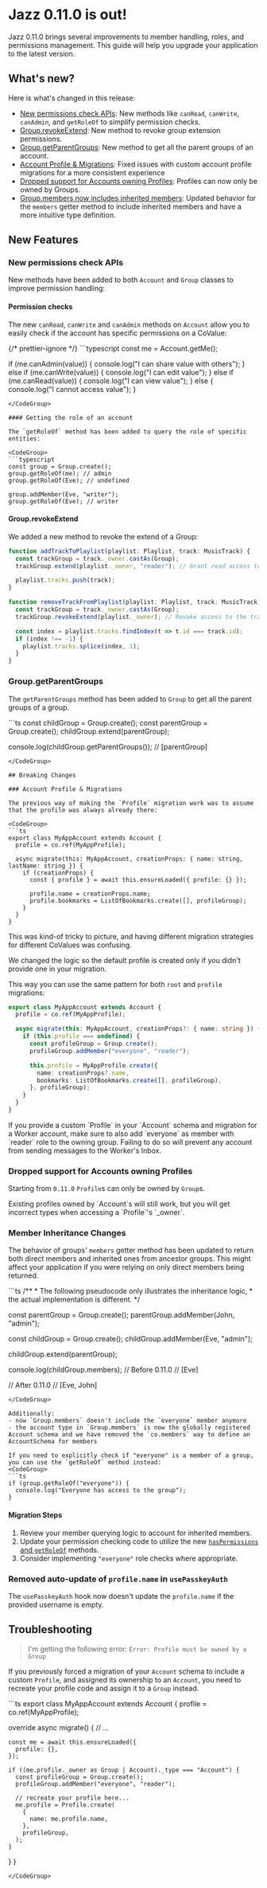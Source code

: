 

# Jazz 0.11.0 is out!

Jazz 0.11.0 brings several improvements to member handling, roles, and permissions management. This guide will help you upgrade your application to the latest version.

## What's new?
Here is what's changed in this release:
- [New permissions check APIs](#new-permissions-check-apis): New methods like `canRead`, `canWrite`, `canAdmin`, and `getRoleOf` to simplify permission checks.
- [Group.revokeExtend](#grouprevokeextend): New method to revoke group extension permissions.
- [Group.getParentGroups](#accountgetparentgroups): New method to get all the parent groups of an account.
- [Account Profile & Migrations](#account-profile--migrations): Fixed issues with custom account profile migrations for a more consistent experience
- [Dropped support for Accounts owning Profiles](#dropped-support-for-accounts-owning-profiles): Profiles can now only be owned by Groups.
- [Group.members now includes inherited members](#member-inheritance-changes): Updated behavior for the `members` getter method to include inherited members and have a more intuitive type definition.

## New Features

### New permissions check APIs

New methods have been added to both `Account` and `Group` classes to improve permission handling:

#### Permission checks

The new `canRead`, `canWrite` and `canAdmin` methods on `Account` allow you to easily check if the account has specific permissions on a CoValue:

<CodeGroup>
{/* prettier-ignore */}
```typescript
const me = Account.getMe();

if (me.canAdmin(value)) {
  console.log("I can share value with others");
} else if (me.canWrite(value)) {
  console.log("I can edit value");
} else if (me.canRead(value)) {
  console.log("I can view value");
} else {
  console.log("I cannot access value");
}
```
</CodeGroup>

#### Getting the role of an account

The `getRoleOf` method has been added to query the role of specific entities:

<CodeGroup>
```typescript
const group = Group.create();
group.getRoleOf(me); // admin
group.getRoleOf(Eve); // undefined

group.addMember(Eve, "writer");
group.getRoleOf(Eve); // writer
```
</CodeGroup>

#### Group.revokeExtend

We added a new method to revoke the extend of a Group:
<CodeGroup>
```typescript
function addTrackToPlaylist(playlist: Playlist, track: MusicTrack) {
  const trackGroup = track._owner.castAs(Group);
  trackGroup.extend(playlist._owner, "reader"); // Grant read access to the track to the playlist accounts

  playlist.tracks.push(track);
}

function removeTrackFromPlaylist(playlist: Playlist, track: MusicTrack) {
  const trackGroup = track._owner.castAs(Group);
  trackGroup.revokeExtend(playlist._owner); // Revoke access to the track to the playlist accounts

  const index = playlist.tracks.findIndex(t => t.id === track.id);
  if (index !== -1) {
    playlist.tracks.splice(index, 1);
  }
}
```
</CodeGroup>

### Group.getParentGroups

The `getParentGroups` method has been added to `Group` to get all the parent groups of a group.

<CodeGroup>
```ts
const childGroup = Group.create();
const parentGroup = Group.create();
childGroup.extend(parentGroup);

console.log(childGroup.getParentGroups()); // [parentGroup]
```
</CodeGroup>

## Breaking Changes

### Account Profile & Migrations

The previous way of making the `Profile` migration work was to assume that the profile was always already there:

<CodeGroup>
```ts
export class MyAppAccount extends Account {
  profile = co.ref(MyAppProfile);

  async migrate(this: MyAppAccount, creationProps: { name: string, lastName: string }) {
    if (creationProps) {
      const { profile } = await this.ensureLoaded({ profile: {} });

      profile.name = creationProps.name;
      profile.bookmarks = ListOfBookmarks.create([], profileGroup);
    }
  }
}
```
</CodeGroup>

This was kind-of tricky to picture, and having different migration strategies for different CoValues was confusing.

We changed the logic so the default profile is created only if you didn't provide one in your migration.

This way you can use the same pattern for both `root` and `profile` migrations:
<CodeGroup>
```ts
export class MyAppAccount extends Account {
  profile = co.ref(MyAppProfile);

  async migrate(this: MyAppAccount, creationProps?: { name: string }) {
    if (this.profile === undefined) {
      const profileGroup = Group.create();
      profileGroup.addMember("everyone", "reader");

      this.profile = MyAppProfile.create({
        name: creationProps?.name,
        bookmarks: ListOfBookmarks.create([], profileGroup),
      }, profileGroup);
    }
  }
}
```
</CodeGroup>

<Alert variant="warning" title="Warning" className="mt-4">
If you provide a custom `Profile` in your `Account` schema and migration for a Worker account,
make sure to also add  `everyone` as member with `reader` role to the owning group.
Failing to do so will prevent any account from sending messages to the Worker's Inbox.
</Alert>

### Dropped support for Accounts owning Profiles
Starting from `0.11.0` `Profile`s can only be owned by `Group`s.

<Alert variant="info" title="Note" className="mt-4">
Existing profiles owned by `Account`s will still work, but you will get incorrect types when accessing a `Profile`'s `_owner`.
</Alert>

### Member Inheritance Changes

The behavior of groups' `members` getter method has been updated to return both direct members and inherited ones from ancestor groups.
This might affect your application if you were relying on only direct members being returned.

<CodeGroup>
```ts
/**
 *  The following pseudocode only illustrates the inheritance logic,
 *  the actual implementation is different.
*/

const parentGroup = Group.create();
parentGroup.addMember(John, "admin");

const childGroup = Group.create();
childGroup.addMember(Eve, "admin");

childGroup.extend(parentGroup);

console.log(childGroup.members);
// Before 0.11.0
// [Eve]

// After 0.11.0
// [Eve, John]
```
</CodeGroup>

Additionally:
- now `Group.members` doesn't include the `everyone` member anymore
- the account type in `Group.members` is now the globally registered Account schema and we have removed the `co.members` way to define an AccountSchema for members

If you need to explicitly check if "everyone" is a member of a group, you can use the `getRoleOf` method instead:
<CodeGroup>
```ts
if (group.getRoleOf("everyone")) {
  console.log("Everyone has access to the group");
}
```
</CodeGroup>


#### Migration Steps

1. Review your member querying logic to account for inherited members.
2. Update your permission checking code to utilize the new [`hasPermissions` and `getRoleOf`](#enhanced-permission-management) methods.
3. Consider implementing `"everyone"` role checks where appropriate.

### Removed auto-update of `profile.name` in `usePasskeyAuth`

The `usePasskeyAuth` hook now doesn't update the `profile.name` if the provided username is empty.

## Troubleshooting

> I'm getting the following error: `Error: Profile must be owned by a Group`

If you previously forced a migration of your `Account` schema to include a custom `Profile`,
and assigned its ownership to an `Account`, you need to recreate your profile code and assign it to a `Group` instead.

<CodeGroup>
```ts
export class MyAppAccount extends Account {
  profile = co.ref(MyAppProfile);

  override async migrate() {
    // ...

    const me = await this.ensureLoaded({
      profile: {},
    });

    if ((me.profile._owner as Group | Account)._type === "Account") {
      const profileGroup = Group.create();
      profileGroup.addMember("everyone", "reader");

      // recreate your profile here...
      me.profile = Profile.create(
        {
          name: me.profile.name,
        },
        profileGroup,
      );
    }
  }
}
```
</CodeGroup>
